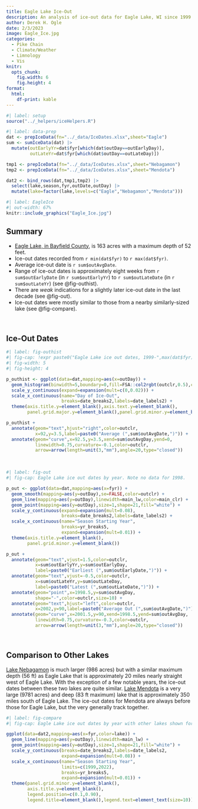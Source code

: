 ```yaml
---
title: Eagle Lake Ice-Out
description: An analysis of ice-out data for Eagle Lake, WI since 1999.
author: Derek H. Ogle
date: 2/3/2023
image: Eagle_Ice.jpg
categories:
  - Pike Chain
  - Climate/Weather
  - Limnology
  - Vis
knitr:
  opts_chunk:
    fig.width: 6
    fig.height: 4
format: 
  html:
    df-print: kable
---
```


```r
#| label: setup
source("../_helpers/iceHelpers.R")
```

```r
#| label: data-prep
dat <- prepIceData(fn="../_data/IceDates.xlsx",sheet="Eagle")
sum <- sumIceData(dat) |>
  mutate(outEarlyYr=dat$fyr[which(dat$outDay==outEarlyDay)],
         outLateYr=dat$fyr[which(dat$outDay==outLateDay)])

tmp1 <- prepIceData(fn="../_data/IceDates.xlsx",sheet="Nebagamon")
tmp2 <- prepIceData(fn="../_data/IceDates.xlsx",sheet="Mendota")

dat2 <- bind_rows(dat,tmp1,tmp2) |>
  select(lake,season,fyr,outDate,outDay) |>
  mutate(lake=factor(lake,levels=c("Eagle","Nebagamon","Mendota")))
```

```r
#| label: EagleIce
#| out-width: 67%
knitr::include_graphics("Eagle_Ice.jpg")
```

:::{.callout-warning icon=false}
# Summary

- [Eagle Lake, in Bayfield County](https://dnr.wi.gov/lakes/lakepages/LakeDetail.aspx?wbic=2902900), is 163 acres with a maximum depth of 52 feet.
- Ice-out dates recorded from `r min(dat$fyr)` to `r max(dat$fyr)`.
- Average ice-out date is `r sum$outAvgDate`.
- Range of ice-out dates is approximately eight weeks from `r sum$outEarlyDate` (in `r sum$outEarlyYr`) to `r sum$outLateDate` (in `r sum$outLateYr`)  (see @fig-outhist).
- There are *weak* indications for a slightly later ice-out date in the last decade (see @fig-out).
- Ice-out dates were mostly similar to those from a nearby similarly-sized lake (see @fig-compare).
:::

&nbsp;

## Ice-Out Dates

```r
#| label: fig-outhist
#| fig-cap: !expr paste0("Eagle Lake ice out dates, 1999-",max(dat$fyr),".")
#| fig-width: 5
#| fig-height: 4

p_outhist <- ggplot(data=dat,mapping=aes(x=outDay)) +
  geom_histogram(binwidth=5,boundary=0,fill=FSA::col2rgbt(outclr,0.5),color="black") +
  scale_y_continuous(expand=expansion(mult=c(0,0.02))) +
  scale_x_continuous(name="Day of Ice-Out",
                     breaks=date_breaks2,labels=date_labels2) +
  theme(axis.title.y=element_blank(),axis.text.y=element_blank(),
        panel.grid.major.y=element_blank(),panel.grid.minor.y=element_blank())

p_outhist +
  annotate(geom="text",hjust="right",color=outclr,
           x=92,y=3.5,label=paste0("Average (",sum$outAvgDate,")")) +
  annotate(geom="curve",x=92.5,y=3.5,xend=sum$outAvgDay,yend=0,
           linewidth=0.75,curvature=-0.1,color=outclr,
           arrow=arrow(length=unit(3,"mm"),angle=20,type="closed"))
```

&nbsp;

```r
#| label: fig-out
#| fig-cap: Eagle Lake ice out dates by year. Note no data for 1998.

p_out <- ggplot(data=dat,mapping=aes(x=fyr)) +
  geom_smooth(mapping=aes(y=outDay),se=FALSE,color=outclr) +
  geom_line(mapping=aes(y=outDay),linewidth=main_lw,color=main_clr) +
  geom_point(mapping=aes(y=outDay),size=1,shape=21,fill="white") +
  scale_y_continuous(expand=expansion(mult=0.08),
                     breaks=date_breaks2,labels=date_labels2) +
  scale_x_continuous(name="Season Starting Year",
                     breaks=yr_breaks5,
                     expand=expansion(mult=0.01)) +
  theme(axis.title.y=element_blank(),
        panel.grid.minor.y=element_blank())

p_out +
  annotate(geom="text",vjust=1.5,color=outclr,
           x=sum$outEarlyYr,y=sum$outEarlyDay,
           label=paste0("Earliest (",sum$outEarlyDate,")")) +
  annotate(geom="text",vjust=-0.5,color=outclr,
           x=sum$outLateYr,y=sum$outLateDay,
           label=paste0("Latest (",sum$outLateDate,")")) +
  annotate(geom="point",x=1998.5,y=sum$outAvgDay,
           shape="-",color=outclr,size=10) +
  annotate(geom="text",hjust="left",color=outclr,
           x=2002,y=90,label=paste0("Average Out (",sum$outAvgDate,")")) +
  annotate(geom="curve",x=2001.5,y=90,xend=1998.5,yend=sum$outAvgDay,
           linewidth=0.75,curvature=-0.3,color=outclr,
           arrow=arrow(length=unit(3,"mm"),angle=20,type="closed"))
```

&nbsp;

## Comparison to Other Lakes

[Lake Nebagamon](https://dnr.wi.gov/lakes/lakepages/LakeDetail.aspx?wbic=2865000) is much larger (986 acres) but with a similar maximum depth (56 ft) as Eagle Lake that is approximately 20 miles nearly straight west of Eagle Lake. With the exception of a few notable years, the ice-out dates between these two lakes are quite similar. [Lake Mendota](https://dnr.wi.gov/lakes/lakepages/LakeDetail.aspx?wbic=805400) is a very large (9781 acres) and deep (83 ft maximum) lake that is approximately 350 miles south of Eagle Lake. The ice-out dates for Mendota are always before those for Eagle Lake, but the very generally track together.

```r
#| label: fig-compare
#| fig-cap: Eagle Lake ice out dates by year with other lakes shown for comparison.

ggplot(data=dat2,mapping=aes(x=fyr,color=lake)) +
  geom_line(mapping=aes(y=outDay),linewidth=main_lw) +
  geom_point(mapping=aes(y=outDay),size=1,shape=21,fill="white") +
  scale_y_continuous(breaks=date_breaks2,labels=date_labels2,
                     expand=expansion(mult=0.08)) +
  scale_x_continuous(name="Season Starting Year",
                     limits=c(1999,2022),
                     breaks=yr_breaks5,
                     expand=expansion(mult=0.01)) +
  theme(panel.grid.minor.y=element_blank(),
        axis.title.y=element_blank(),
        legend.position=c(0.1,0.90),
        legend.title=element_blank(),legend.text=element_text(size=10))
```

